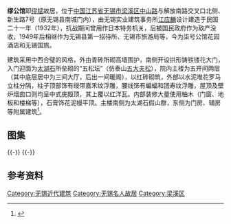 {{文物保护单位
| 级别 = 省级
| 省区市 = 江苏省
| 名称 = 缪公馆
| 图片 = [[File:Former_Residence_of_Miu_Bin_01_2013-04.JPG|260px]]<br><small>缪公馆大门，2013年4月。</small>
| 编号 = 784（第七批）
| 分类 = 近现代重要史迹及代表性建筑
| 时代 = 1932年
| 所在 = [[无锡市|无锡市]][[梁溪区|梁溪区]]
| 登录 =  2011年12月
}} 
'''缪公馆'''即[[缪斌|缪斌]]故居，位于[[中国|中国]][[江苏省|江苏省]][[无锡市|无锡市]][[梁溪区|梁溪区]][[中山路_(无锡)|中山路]]与解放南路交叉口北侧、新生路7号（原无锡县南城门内），由无锡实业建筑事务所[[江应麟|江应麟]]设计建造于民国二十一年（1932年），抗战期间曾用作日本特务机关，后被国民政府作为敌产没收，1949年后相继作为无锡县第一招待所、无锡市旅游局等，今为柒号公馆花园酒店和无锡国旅。

建筑采用中西合璧的风格，外由青砖所砌高墙围护，南侧开设拱形铸铁镂花大门，入门迎面为[[太湖石|太湖石]]所垒砌的“五松坛”（仿泰山[[五大夫松|五大夫松]]），院内主楼为五开间两层（其中底层居中为三间大厅，后出一间暖阁），以红砖砌筑，外部以水泥堆花罗马立柱分隔，柱子顶部饰有绶带嘉禾纹浮雕，腰线饰有蝙蝠和团寿纹浮雕，屋顶及壁炉烟囱口则均呈中式庑殿顶，其上覆以红洋瓦。内部装修大量使用柚木（门窗、地板和楼梯等），石膏饰花泥幔平顶。主楼南侧为太湖石假山群，东侧为门房、辅房等附属建筑<ref>{{cite web|url=http://zx.wuxi.gov.cn/zt/912109.shtml|title=《“缪公馆”轶事》|accessdate=2013-06-08|work=朱研琛|publisher=无锡政协|archive-url=https://web.archive.org/web/20150311062822/http://zx.wuxi.gov.cn/zt/912109.shtml|archive-date=2015-03-11|dead-url=yes}}</ref>。
== 图集 ==
{{multiple image
| align  = left
| image1 = Former Residence of Miu Bin 04 2013-04.JPG
| width1 = 270
| caption1 = 大门铸铁镂花
| image2 = Former Residence of Miu Bin 06 2013-04.JPG
| width2 = 270
| caption2 = 五松坛
| image3 = Former Residence of Miu Bin 07 2013-04.JPG
| width3 = 270
| caption3 = 主楼南面
}}
{{-}}
{{multiple image
| align  = left
| image1 = Former Residence of Miu Bin 09 2013-04.JPG
| width1 = 146
| caption1 = 主楼南面
| image2 = Former Residence of Miu Bin 12 2013-04.JPG
| width2 = 260
| caption2 = 檐部仰视
| image3 = Former Residence of Miu Bin 13 2013-04.JPG
| width3 = 260
| caption3 = 主楼北面
| image4 = Former Residence of Miu Bin 14 2013-04.JPG
| width4 = 146
| caption4 = 主楼北面
}}
{{-}}
==参考资料==
{{Reflist}}
{{Commons category|Former Residence of Miu Bin}}
{{DEFAULTSORT:M}}
{{无锡市境内的江苏省文物保护单位}}
[[Category:无锡近代建筑|Category:无锡近代建筑]]
[[Category:无锡名人故居|Category:无锡名人故居]]
[[Category:梁溪区|Category:梁溪区]]